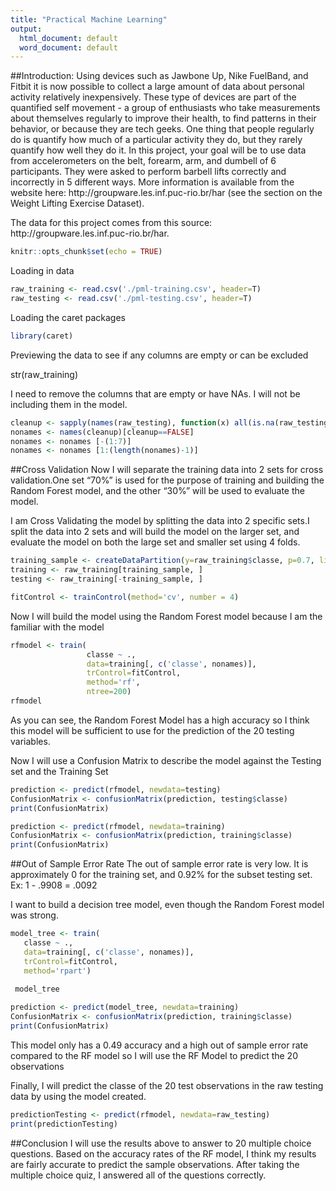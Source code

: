 ---
title: "Practical Machine Learning"
output:
  html_document: default
  word_document: default
---

##Introduction:
Using devices such as Jawbone Up, Nike FuelBand, and Fitbit it is now possible to collect a large amount of data about personal activity relatively inexpensively. These type of devices are part of the quantified self movement - a group of enthusiasts who take measurements about themselves regularly to improve their health, to find patterns in their behavior, or because they are tech geeks. One thing that people regularly do is quantify how much of a particular activity they do, but they rarely quantify how well they do it. In this project, your goal will be to use data from accelerometers on the belt, forearm, arm, and dumbell of 6 participants. They were asked to perform barbell lifts correctly and incorrectly in 5 different ways. More information is available from the website here: http://groupware.les.inf.puc-rio.br/har (see the section on the Weight Lifting Exercise Dataset). 

The data for this project comes from this source: http://groupware.les.inf.puc-rio.br/har. 

```{r setup, include=FALSE}
knitr::opts_chunk$set(echo = TRUE)
```

Loading in data
```{r}
raw_training <- read.csv('./pml-training.csv', header=T)
raw_testing <- read.csv('./pml-testing.csv', header=T)
```

Loading the caret packages
```{r}
library(caret)
```

Previewing the data to see if any columns are empty or can be excluded

str(raw_training)

I need to remove the columns that are empty or have NAs. I will not be including them in the model.
```{r}
cleanup <- sapply(names(raw_testing), function(x) all(is.na(raw_testing[,x])==TRUE))
nonames <- names(cleanup)[cleanup==FALSE]
nonames <- nonames [-(1:7)]
nonames <- nonames [1:(length(nonames)-1)]
```
##Cross Validation
Now I will separate the training data into 2 sets for cross validation.One set "70%" is used for the purpose of training and building the Random Forest model, and the other "30%" will be used to evaluate the model. 

I am Cross Validating the model by splitting the data into 2 specific sets.I split the data into 2 sets and will build the model on the larger set, and evaluate the model on both the large set and smaller set using 4 folds.
```{r}
training_sample <- createDataPartition(y=raw_training$classe, p=0.7, list=FALSE)
training <- raw_training[training_sample, ]
testing <- raw_training[-training_sample, ]
```

```{r}
fitControl <- trainControl(method='cv', number = 4)
```
Now I will build the model using the Random Forest model because I am the familiar with the model
``` {r}
rfmodel <- train(
                 classe ~ ., 
                 data=training[, c('classe', nonames)],
                 trControl=fitControl,
                 method='rf',
                 ntree=200)
rfmodel
```
As you can see, the Random Forest Model has a high accuracy so I think this model will be sufficient to use for the prediction of the 20 testing variables.



Now I will use a Confusion Matrix to describe the model against the Testing set and the Training Set
```{r}                 
prediction <- predict(rfmodel, newdata=testing)
ConfusionMatrix <- confusionMatrix(prediction, testing$classe)
print(ConfusionMatrix)

prediction <- predict(rfmodel, newdata=training)
ConfusionMatrix <- confusionMatrix(prediction, training$classe)
print(ConfusionMatrix)
```

##Out of Sample Error Rate
The out of sample error rate is very low. It is approximately 0 for the training set, and 0.92% for the subset testing set. 
Ex:  1 - .9908 = .0092

I want to build a decision tree model, even though the Random Forest model was strong.
```{r}
model_tree <- train(
   classe ~ ., 
   data=training[, c('classe', nonames)],
   trControl=fitControl,
   method='rpart')
 
 model_tree

prediction <- predict(model_tree, newdata=training)
ConfusionMatrix <- confusionMatrix(prediction, training$classe)
print(ConfusionMatrix)

```
This model only has a 0.49 accuracy  and a high out of sample error rate compared to the RF model so I will use the RF Model to predict the 20 observations


Finally, I will predict the classe of the 20 test observations in the raw testing data by using the model created.
```{r}
predictionTesting <- predict(rfmodel, newdata=raw_testing)
print(predictionTesting)
```
##Conclusion
I will use the results above to answer to 20 multiple choice questions. Based on the accuracy rates of the RF model, I think my results are fairly accurate to predict the sample observations.
After taking the multiple choice quiz, I answered all of the questions correctly.

